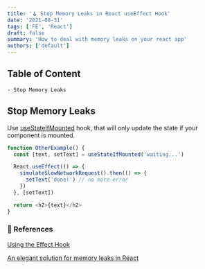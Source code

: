 ```yaml
---
title: '🪝️ Stop Memory Leaks in React useEffect Hook'
date: '2021-08-31'
tags: ['FE', 'React']
draft: false
summary: 'How to deal with memory leaks on your react app'
authors: ['default']
---
```


## Table of Content

```
- Stop Memory Leaks
```

## Stop Memory Leaks

Use [useStateIfMounted](https://www.npmjs.com/package/use-state-if-mounted) hook, that will only update the state if your component is mounted.

```js
function OtherExample() {
  const [text, setText] = useStateIfMounted('waiting...')

  React.useEffect(() => {
    simulateSlowNetworkRequest().then(() => {
      setText('done!') // no more error
    })
  }, [setText])

  return <h2>{text}</h2>
}
```

### 🔗 References

[Using the Effect Hook](https://en.reactjs.org/docs/hooks-effect.html)

[An elegant solution for memory leaks in React](https://dev.to/nans/an-elegant-solution-for-memory-leaks-in-react-1hol)
